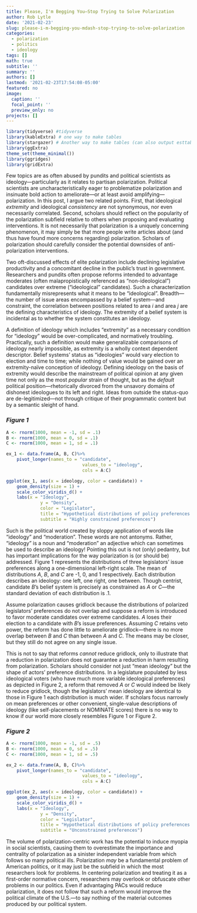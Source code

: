 ```yaml
---
title: Please, I'm Begging You—Stop Trying to Solve Polarization
author: Rob Lytle
date: '2021-02-23'
slug: please-i-m-begging-you-mdash-stop-trying-to-solve-polarization
categories:
  - polarization
  - politics
  - ideology
tags: []
math: true
subtitle: ''
summary: ''
authors: []
lastmod: '2021-02-23T17:54:08-05:00'
featured: no
image:
  caption: ''
  focal_point: ''
  preview_only: no
projects: []
---
```



```r
library(tidyverse) #tidyverse
library(kableExtra) # one way to make tables
library(stargazer) # Another way to make tables (can also output esttab to .tex--examples below)
library(ggExtra)
theme_set(theme_minimal())
library(ggridges)
library(gridExtra)
```

Few topics are as often abused by pundits and political scientists as ideology&mdash;particularly as it relates to partisan polarization. Political scientists are uncharacteristically eager to problematize polarization and insinuate bold action to ameliorate&mdash;or at least avoid amplifying&mdash;polarization. In this post, I argue two related points. First, that ideological *extremity* and ideological *consistency* are not synonymous, nor even necessarily correlated. Second, scholars should reflect on the popularity of the polarization subfield relative to others when proposing and evaluating interventions. It is not necessarily that polarization is a uniquely concerning phenomenon, it may simply be that more people write articles about (and thus have found more concerns regarding) polarization. Scholars of polarization should carefully consider the potential downsides of anti-polarization interventions.

Two oft-discussed effects of elite polarization include declining legislative productivity and a concomitant decline in the public's trust in government. Researchers and pundits often propose reforms intended to advantage moderates (often malapropistically referenced as "non-ideological") candidates over extreme ("ideological" candidates). Such a characterization fundamentally misrepresents what it means to be "ideological". Breadth&mdash;the number of issue areas encompassed by a belief system&mdash;and constraint, the correlation between positions related to area *i* and area *j* are the defining characteristics of ideology. The extremity of a belief system is incidental as to whether the system constitutes an ideology. 

A definition of ideology which includes "extremity" as a necessary condition for "ideology" would be over-complicated, and normatively troubling. Practically, such a definition would make generalizable comparisons of ideology nearly impossible, as extremity is a wholly context dependent descriptor. Belief systems' status as "ideologies" would vary election to election and time to time; while nothing of value would be gained over an extremity-naïve conception of ideology. Defining ideology on the basis of extremity would describe the mainstream of political opinion at any given time not only as the most *popular* strain of thought, but as the *default* political position&mdash;rhetorically divorced from the unsavory domains of dishonest ideologues to its left and right. Ideas from outside the status-quo are de-legitimized&mdash;not through critique of their programmatic content but by a semantic sleight of hand. 

### ***Figure 1***

```r

A <- rnorm(1000, mean = -1, sd = .1)
B <- rnorm(1000, mean = 0, sd = .1)
C <- rnorm(1000, mean = 1, sd = .1)

ex_1 <- data.frame(A, B, C)%>%
	pivot_longer(names_to = "candidate",
							 values_to = "ideology",
							 cols = A:C)

ggplot(ex_1, aes(x = ideology, color = candidate)) +
	geom_density(size = 1) +
	scale_color_viridis_d() +
	labs(x = "Ideology",
			 y = "Density",
			 color = "Legislator",
			 title = "Hypothetical distributions of policy preferences on a left-right scale",
			 subtitle = "Highly constrained preferences")
```


Such is the political world created by sloppy application of words like "ideology" and "moderation". These words are not antonyms. Rather, "ideology" is a noun and "moderation" an adjective which can sometimes be used to describe an ideology! Pointing this out is not (only) pedantry, but has important implications for the way polarization is (or should be) addressed. Figure 1 represents the distributions of three legislators' issue preferences along a one-dimensional left-right scale. The mean of distributions $A$, $B$, and $C$ are -1, 0, and 1 respectively. Each distribution describes an ideology: one left, one right, one between. Though centrist, candidate $B$'s belief system is precisely as constrained as $A$ or $C$&mdash;the standard deviation of each distribution is .1.

Assume polarization causes gridlock because the distributions of polarized legislators' preferences do not overlap and suppose a reform is introduced to favor moderate candidates over extreme candidates. $A$ loses their election to a candidate with $B$'s issue preferences. Assuming $C$ retains veto power, the reform has done little to ameliorate gridlock&mdash;there is no more overlap between $B$ and $C$ than between $A$ and $C$. The means may be closer, but they still do not agree on any single issue. 

This is not to say that reforms *cannot* reduce gridlock, only to illustrate that a  reduction in polarization does not guarantee a reduction in harm resulting from polarization. Scholars should consider not just "mean ideology" but the shape of actors' preference distributions. In a legislature populated by less ideological voters (who have much more variable ideological preferences) as depicted in Figure 2, a reform that removed $A$ or $C$ would indeed be likely to reduce gridlock, though the legislators' mean ideology are identical to those in Figure 1 each distribution is much wider. If scholars focus narrowly on mean preferences or other convenient, single-value descriptions of ideology (like self-placements or NOMINATE scores) there is no way to know if our world more closely resembles Figure 1 or Figure 2.

### ***Figure 2***


```r

A <- rnorm(1000, mean = -1, sd = .5)
B <- rnorm(1000, mean = 0, sd = .5)
C <- rnorm(1000, mean = 1, sd = .5)

ex_2 <- data.frame(A, B, C)%>%
	pivot_longer(names_to = "candidate",
							 values_to = "ideology",
							 cols = A:C)

ggplot(ex_2, aes(x = ideology, color = candidate)) +
	geom_density(size = 1) +
	scale_color_viridis_d() +
	labs(x = "Ideology",
			 y = "Density",
			 color = "Legislator",
			 title = "Hypothetical distributions of policy preferences on a left-right scale",
			 subtitle = "Unconstrained preferences")
```

The volume of polarization-centric work has the potential to induce myopia in social scientists, causing them to overestimate the importance and centrality of polarization as a sinister independent variable from which follows so many political ills. Polarization *may* be a fundamental problem of American politics, or it may just be the subfield in which the most researchers look for problems. In centering polarization and treating it as a first-order normative concern, researchers may overlook or obfuscate other problems in our politics. Even if advantaging PACs would reduce polarization, it does not follow that such a reform would improve the political climate of the U.S.&mdash;to say nothing of the material outcomes produced by our political system.
